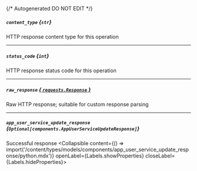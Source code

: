 {/* Autogenerated DO NOT EDIT  */}

##### `content_type` *{`str`}*
HTTP response content type for this operation

---
##### `status_code` *{`int`}*
HTTP response status code for this operation

---
##### `raw_response` [*{ `requests.Response` }*](https://requests.readthedocs.io/en/latest/api/#requests.Response)
Raw HTTP response; suitable for custom response parsing

---
##### `app_user_service_update_response` *{`Optional[components.AppUserServiceUpdateResponse]`}*
Successful response
<Collapsible content={() => import('/content/types/models/components/app_user_service_update_response/python.mdx')} openLabel={Labels.showProperties} closeLabel={Labels.hideProperties}>
</Collapsible>


